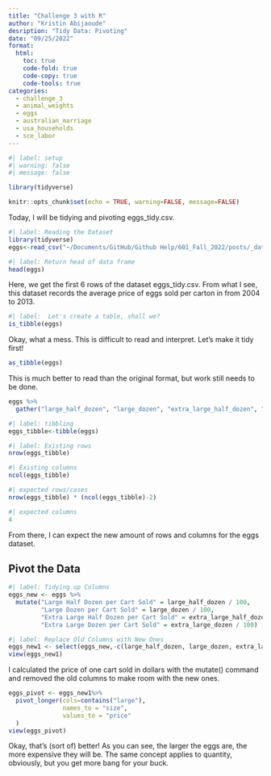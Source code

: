 ```yaml
---
title: "Challenge 3 with R"
author: "Kristin Abijaoude"
desription: "Tidy Data: Pivoting"
date: "09/25/2022"
format:
  html:
    toc: true
    code-fold: true
    code-copy: true
    code-tools: true
categories:
  - challenge_3
  - animal_weights
  - eggs
  - australian_marriage
  - usa_households
  - sce_labor
---
```


```r
#| label: setup
#| warning: false
#| message: false

library(tidyverse)

knitr::opts_chunk$set(echo = TRUE, warning=FALSE, message=FALSE)
```

Today, I will be tidying and pivoting eggs_tidy.csv.

```r
#| label: Reading the Dataset
library(tidyverse)
eggs<-read_csv("~/Documents/GitHub/Github Help/601_Fall_2022/posts/_data/eggs_tidy.csv")
```

```r
#| label: Return head of data frame
head(eggs)
```

Here, we get the first 6 rows of the dataset eggs_tidy.csv. From what I see, this dataset records the average price of eggs sold per carton in from 2004 to 2013.

```r
#| label:  Let's create a table, shall we?
is_tibble(eggs)
```

Okay, what a mess. This is difficult to read and interpret. Let's make it tidy first!

```r
as_tibble(eggs)
```
This is much better to read than the original format, but work still needs to be done. 

```r
eggs %>%
  gather("large_half_dozen", "large_dozen", "extra_large_half_dozen", "extra_large_dozen", key = "Eggs Sold", value = "Price sold")
```

```r
#| label: tibbling
eggs_tibble<-tibble(eggs)

#| label: Existing rows
nrow(eggs_tibble)

#| Existing columns 
ncol(eggs_tibble)

#| expected rows/cases
nrow(eggs_tibble) * (ncol(eggs_tibble)-2)

#| expected columns
4
```
From there, I can expect the new amount of rows and columns for the eggs dataset. 

## Pivot the Data

```r
#| label: Tidying up Columns
eggs_new <- eggs %>%
  mutate("Large Half Dozen per Cart Sold" = large_half_dozen / 100,
         "Large Dozen per Cart Sold" = large_dozen / 100,
         "Extra Large Half Dozen per Cart Sold" = extra_large_half_dozen / 100,
         "Extra Large Dozen per Cart Sold" = extra_large_dozen / 100)

#| label: Replace Old Columns with New Ones
eggs_new1 <- select(eggs_new,-c(large_half_dozen, large_dozen, extra_large_half_dozen, extra_large_dozen))
view(eggs_new1)
```
I calculated the price of one cart sold in dollars with the mutate() command and removed the old columns to make room with the new ones. 

```r
eggs_pivot <- eggs_new1%>%
  pivot_longer(cols=contains("large"),
               names_to = "size",
               values_to = "price"
  )
view(eggs_pivot)
```

Okay, that's (sort of) better! As you can see, the larger the eggs are, the more expensive they will be. The same concept applies to quantity, obviously, but you get more bang for your buck. 
